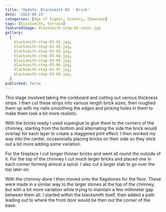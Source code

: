 ```yaml
---
title: 'Update: Blacksmith 03 - Brick'
date: '2023-08-23'
categories: [Age of Sigmar, Scenery, Showcase]
tags: [blacksmith, terrain]
featuredImage: blacksmith-step-03-cover.jpg
gallery:
  [
    blacksmith-step-03-01.jpg,
    blacksmith-step-03-02.jpg,
    blacksmith-step-03-03.jpg,
    blacksmith-step-03-04.jpg,
    blacksmith-step-03-05.jpg,
    blacksmith-step-03-06.jpg,
    blacksmith-step-03-07.jpg,
    blacksmith-step-03-08.jpg,
  ]
published: false
---
```


This stage involved taking the corkboard and cutting out various thickness strips. I then cut these strips into various
length brick sizes, then roughed them up with my nails smoothing the edges and picking holes in them to make them look
a bit more realistic.

With the bricks ready I used superglue to glue them to the corners of the chimney, starting from the bottom and
alternating the side the brick would overlap for each layer to create a staggered joint effect. I then worked my way
into the center, occasionally placing bricks on their side so they stick out a bit more adding some variation.

For the fireplace I cut longer thinner bricks and went all round the outside of it. For the top of the chimney I cut
much larger bricks and placed one in each corner forming almost a spiral. I also cut a larger slab to go over the top
later on.

With the chimney done I then moved onto the flagstones for the floor. These were made in a similar way to the larger
stones at the top of the chimney, but with a bit more variation while trying to maintain a few millimeter gap between
them all. I started within the blacksmith itself, then added a path leading out to where the front door would be then
out the corner of the base.
